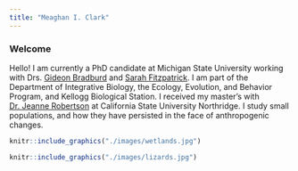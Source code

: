 ```yaml
---
title: "Meaghan I. Clark"
---
```

  
  
### Welcome

Hello! I am currently a PhD candidate at Michigan State University working with Drs. [Gideon Bradburd](http://www.genescape.org/)
 and [Sarah Fitzpatrick](http://swfitz.com/). I am part of the Department of Integrative Biology, the Ecology, Evolution, and Behavior Program, and Kellogg Biological Station. I received my master's with [Dr. Jeanne Robertson](https://jrobertsonlab.wordpress.com/) at California State University Northridge. I study small populations, and how they have persisted in the face of anthropogenic changes. 


```r
knitr::include_graphics("./images/wetlands.jpg")
```

```r
knitr::include_graphics("./images/lizards.jpg")
```

